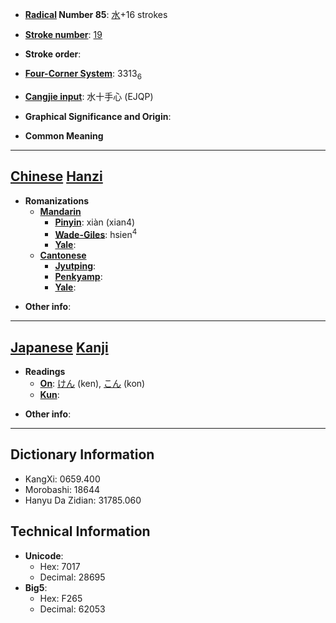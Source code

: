 * '''[[Wiktionary:Chinese radical index| Radical]] Number 85''': [[Wiktionary:Chinese radical index 水|水]]+16 strokes

* '''[[Wiktionary:Chinese total strokes index|Stroke number]]''': [[Wiktionary:Chinese total strokes index 19|19]]

* '''Stroke order''': 

* '''[[Wiktionary:Chinese four corner index|Four-Corner System]]''': 3313<sub>6</sub>

* '''[[Wiktionary:Chinese Cangjie index|Cangjie input]]''': 水十手心 (EJQP)

* '''Graphical Significance and Origin''': 

* '''Common Meaning'''

----

== [[Chinese]] [[Hanzi]] ==

* '''Romanizations'''
** '''[[Mandarin]]'''
*** '''[[Pinyin]]''': xiàn (xian4)
*** '''[[Wade-Giles]]''': hsien<sup>4</sup>
*** '''[[Yale]]''': 
** '''[[Cantonese]]'''
*** '''[[Jyutping]]''':
*** '''[[Penkyamp]]''': 
*** '''[[Yale]]''': 

* '''Other info''': 

----

== [[Japanese]] [[Kanji]] ==

* '''Readings'''
** '''[[On]]''': [[けん]] (ken), [[こん]] (kon)
** '''[[Kun]]''': 

* '''Other info''':  

----

== Dictionary Information ==

* KangXi: 0659.400
* Morobashi: 18644
* Hanyu Da Zidian: 31785.060

== Technical Information ==

* '''Unicode''':
** Hex: 7017
** Decimal: 28695
* '''Big5''':
** Hex: F265
** Decimal: 62053